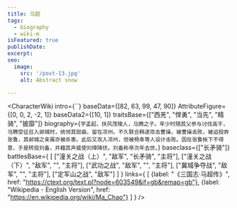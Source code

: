 ```yaml
---
title: 马超
tags:
  - biography
  - wiki-m
isFeatured: true
publishDate:
excerpt:
seo:
  image:
    src: '/post-13.jpg'
    alt: Abstract snow

---
```



<CharacterWiki
  intro={``}
  baseData={[82, 63, 99, 47, 90]}
  AttributeFigure={[0, 0, 2, -2, 1]}
  baseData2={[10, 1]}
  traitsBase={["西羌", "悍勇", "当先", "精骑", "披靡"]}
  biography={`字孟起，扶风茂陵人，马腾之子。年少时随其父参与讨伐高干，马腾受征召入邺城时，统领其部曲，留在凉州。不久联合韩遂攻击曹操，被曹操击败，被迫投奔张鲁，其邺城之亲属亦被杀害。此后又攻入凉州，但被杨阜等人设计击败。因在张鲁帐下不得意，于是转投刘备，并藉其声威使刘璋降伏。刘备称帝次年去世。`}
  baseclass={["长矛骑"]}
  battlesBase={
    [
      ["潼关之战（上）", "敌军", "长矛骑", "主将"],
      ["潼关之战（下）", "敌军", "", "主将"],
      ["武功之战", "敌军", "", "主将"],
      ["冀城争夺战", "敌军", "", "主将"],
      ["定军山之战", "敌军"]
    ]
  }
  links={
    [
      {label: "《三国志·马超传》", href: "https://ctext.org/text.pl?node=603549&if=gb&remap=gb"},
      {label: "Wikipedia - English Version", href: "https://en.wikipedia.org/wiki/Ma_Chao"}
    ]
  }
/>
